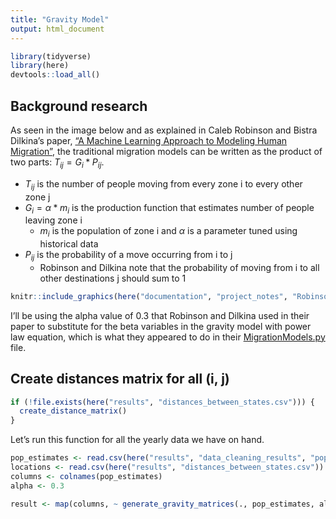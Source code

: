 ```yaml
---
title: "Gravity Model"
output: html_document
---
```


```r
library(tidyverse)
library(here)
devtools::load_all()
```

## Background research
As seen in the image below and as explained in Caleb Robinson and Bistra Dilkina's paper, ["A Machine Learning Approach to Modeling Human Migration"](https://doi.org/10.1145/3209811.3209868), the traditional migration models can be written as the product of two parts: $T_{ij} = G_i * P_{ij}$. 

  * $T_{ij}$ is the number of people moving from every zone i to every other zone j
  * $G_i = \alpha * m_i$ is the production function that estimates number of people leaving zone i
    * $m_i$ is the population of zone i and $\alpha$ is a parameter tuned using historical data
  * $P_{ij}$ is the probability of a move occurring from i to j
    * Robinson and Dilkina note that the probability of moving from i to all other destinations j should sum to 1

```r
knitr::include_graphics(here("documentation", "project_notes", "Robinson_and_Dilkina_Table_1.PNG"))
```

I'll be using the alpha value of 0.3 that Robinson and Dilkina used in their paper to substitute for the beta variables in the gravity model with power law equation, which is what they appeared to do in their [MigrationModels.py](https://github.com/calebrob6/migration-lib/blob/master/MigrationModels.py) file.


## Create distances matrix for all (i, j)
```r
if (!file.exists(here("results", "distances_between_states.csv"))) {
  create_distance_matrix()
}
```



Let's run this function for all the yearly data we have on hand.
```r
pop_estimates <- read.csv(here("results", "data_cleaning_results", "population_estimates.csv"))
locations <- read.csv(here("results", "distances_between_states.csv"))
columns <- colnames(pop_estimates)
alpha <- 0.3

result <- map(columns, ~ generate_gravity_matrices(., pop_estimates, alpha, locations))
```

